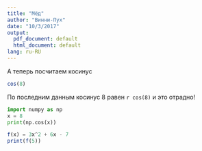 ```yaml
---
title: "Мёд"
author: "Винни-Пух"
date: "10/3/2017"
output:
  pdf_document: default
  html_document: default
lang: ru-RU
---
```


А теперь посчитаем косинус
```r
cos(8)
```

По последним данным косинус 8 равен `r cos(8)` и это отрадно!


```python
import numpy as np
x = 8
print(np.cos(x))
```


```julia
f(x) = 3x^2 + 6x - 7
print(f(5))
```



